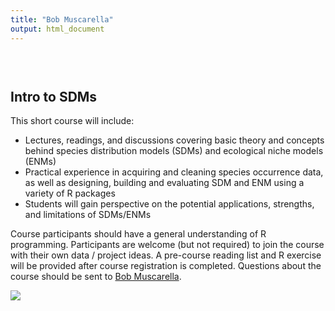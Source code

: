 ```yaml
---
title: "Bob Muscarella"
output: html_document
---
```


<style type="text/css">
.title {
  display: none;
}

#getting-started img {
  margin-right: 10px;
}

</style>

<div class="row" style="padding-top: 30px;">
<div class="col-sm-6">

# **Intro to SDMs**

This short course will include:
 
- Lectures, readings, and discussions covering basic theory and concepts behind species distribution models (SDMs) and ecological niche models (ENMs)
- Practical experience in acquiring and cleaning species occurrence data, as well as designing, building and evaluating SDM and ENM using a variety of R packages
- Students will gain perspective on the potential applications, strengths, and limitations of SDMs/ENMs

Course participants should have a general understanding of R programming.  Participants are welcome (but not required) to join the course with their own data / project ideas.  A pre-course reading list and R exercise will be provided after course registration is completed.  Questions about the course should be sent to [Bob Muscarella](robert.muscarella@ebc.uu.se).

</div>
<div class="col-sm-6">

<a>
![](images/sdmlogo.png)
</a>
</div>
